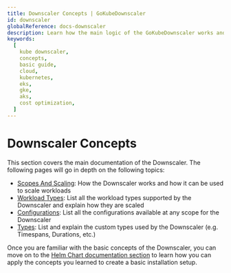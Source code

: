 ```yaml
---
title: Downscaler Concepts | GoKubeDownscaler
id: downscaler
globalReference: docs-downscaler
description: Learn how the main logic of the GoKubeDownscaler works and how to use the tool to scale workloads.
keywords:
  [
    kube downscaler,
    concepts,
    basic guide,
    cloud,
    kubernetes,
    eks,
    gke,
    aks,
    cost optimization,
  ]
---
```



# Downscaler Concepts

This section covers the main documentation of the Downscaler.
The following pages will go in depth on the following topics:

- [Scopes And Scaling](ref:docs-scopes): How the Downscaler works and how it can be used to scale workloads
- [Workload Types](ref:docs-workload-types): List all the workload types supported by the Downscaler
  and explain how they are scaled
- [Configurations](ref:docs-configurations): List all the configurations available at any scope for the Downscaler
- [Types](ref:docs-types): List and explain the custom types used by the Downscaler (e.g. Timespans, Durations, etc.)

Once you are familiar with the basic concepts of the Downscaler, you can move on to the
[Helm Chart documentation section](ref:docs-helm) to learn how you can apply the concepts you learned to create a basic
installation setup.

<DocCardList />
